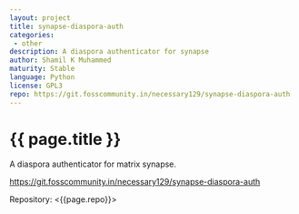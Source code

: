 ```yaml
---
layout: project
title: synapse-diaspora-auth
categories: 
 - other
description: A diaspora authenticator for synapse
author: Shamil K Muhammed
maturity: Stable
language: Python
license: GPL3
repo: https://git.fosscommunity.in/necessary129/synapse-diaspora-auth
---
```


# {{ page.title }}
A diaspora authenticator for matrix synapse.

https://git.fosscommunity.in/necessary129/synapse-diaspora-auth

Repository: <{{page.repo}}>

